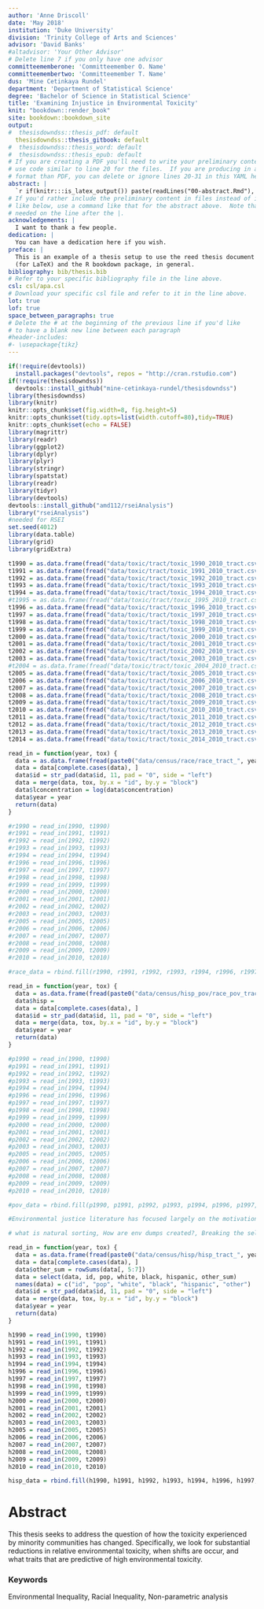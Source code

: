 ```yaml
---
author: 'Anne Driscoll'
date: 'May 2018'
institution: 'Duke University'
division: 'Trinity College of Arts and Sciences'
advisor: 'David Banks'
#altadvisor: 'Your Other Advisor'
# Delete line 7 if you only have one advisor
committeememberone: 'Committeemember O. Name'
committeemembertwo: 'Committeemember T. Name'
dus: 'Mine Cetinkaya Rundel'
department: 'Department of Statistical Science'
degree: 'Bachelor of Science in Statistical Science'
title: 'Examining Injustice in Environmental Toxicity'
knit: "bookdown::render_book"
site: bookdown::bookdown_site
output: 
#  thesisdowndss::thesis_pdf: default
  thesisdowndss::thesis_gitbook: default
#  thesisdowndss::thesis_word: default
#  thesisdowndss::thesis_epub: default
# If you are creating a PDF you'll need to write your preliminary content here or
# use code similar to line 20 for the files.  If you are producing in a different
# format than PDF, you can delete or ignore lines 20-31 in this YAML header.
abstract: |
  `r if(knitr:::is_latex_output()) paste(readLines("00-abstract.Rmd"), collapse = '\n  ')`
# If you'd rather include the preliminary content in files instead of inline
# like below, use a command like that for the abstract above.  Note that a tab is 
# needed on the line after the |.
acknowledgements: |
  I want to thank a few people.
dedication: |
  You can have a dedication here if you wish. 
preface: |
  This is an example of a thesis setup to use the reed thesis document class
  (for LaTeX) and the R bookdown package, in general.
bibliography: bib/thesis.bib
# Refer to your specific bibliography file in the line above.
csl: csl/apa.csl
# Download your specific csl file and refer to it in the line above.
lot: true
lof: true
space_between_paragraphs: true
# Delete the # at the beginning of the previous line if you'd like
# to have a blank new line between each paragraph
#header-includes:
#- \usepackage{tikz}
---
```


<!--
Above is the YAML (YAML Ain't Markup Language) header that includes a lot of metadata used to produce the document.  Be careful with spacing in this header!

If you'd prefer to not include a Dedication, for example, simply delete lines 17 and 18 above or add a # before them to comment them out.  If you have other LaTeX packages you would like to include, delete the # before header-includes and list the packages after hyphens on new lines.

If you'd like to include a comment that won't be produced in your resulting file enclose it in a block like this.
-->

<!--
If you receive a duplicate label error after knitting, make sure to delete the index.Rmd file and then knit again.
-->

```r
if(!require(devtools))
  install.packages("devtools", repos = "http://cran.rstudio.com")
if(!require(thesisdowndss))
  devtools::install_github("mine-cetinkaya-rundel/thesisdowndss")
library(thesisdowndss)
library(knitr)
knitr::opts_chunk$set(fig.width=8, fig.height=5) 
knitr::opts_chunk$set(tidy.opts=list(width.cutoff=80),tidy=TRUE)
knitr::opts_chunk$set(echo = FALSE) 
library(magrittr)
library(readr)
library(ggplot2)
library(dplyr)
library(plyr)
library(stringr)
library(spatstat)
library(readr)
library(tidyr)
library(devtools)
devtools::install_github("amd112/rseiAnalysis")
library("rseiAnalysis")
#needed for RSEI
set.seed(4012)
library(data.table)
library(grid)
library(gridExtra)
```

```r
t1990 = as.data.frame(fread("data/toxic/tract/toxic_1990_2010_tract.csv", data.table = FALSE))
t1991 = as.data.frame(fread("data/toxic/tract/toxic_1991_2010_tract.csv", data.table = FALSE))
t1992 = as.data.frame(fread("data/toxic/tract/toxic_1992_2010_tract.csv", data.table = FALSE))
t1993 = as.data.frame(fread("data/toxic/tract/toxic_1993_2010_tract.csv", data.table = FALSE))
t1994 = as.data.frame(fread("data/toxic/tract/toxic_1994_2010_tract.csv", data.table = FALSE))
#t1995 = as.data.frame(fread("data/toxic/tract/toxic_1995_2010_tract.csv", data.table = FALSE))
t1996 = as.data.frame(fread("data/toxic/tract/toxic_1996_2010_tract.csv", data.table = FALSE))
t1997 = as.data.frame(fread("data/toxic/tract/toxic_1997_2010_tract.csv", data.table = FALSE))
t1998 = as.data.frame(fread("data/toxic/tract/toxic_1998_2010_tract.csv", data.table = FALSE))
t1999 = as.data.frame(fread("data/toxic/tract/toxic_1999_2010_tract.csv", data.table = FALSE))
t2000 = as.data.frame(fread("data/toxic/tract/toxic_2000_2010_tract.csv", data.table = FALSE))
t2001 = as.data.frame(fread("data/toxic/tract/toxic_2001_2010_tract.csv", data.table = FALSE))
t2002 = as.data.frame(fread("data/toxic/tract/toxic_2002_2010_tract.csv", data.table = FALSE))
t2003 = as.data.frame(fread("data/toxic/tract/toxic_2003_2010_tract.csv", data.table = FALSE))
#t2004 = as.data.frame(fread("data/toxic/tract/toxic_2004_2010_tract.csv", data.table = FALSE))
t2005 = as.data.frame(fread("data/toxic/tract/toxic_2005_2010_tract.csv", data.table = FALSE))
t2006 = as.data.frame(fread("data/toxic/tract/toxic_2006_2010_tract.csv", data.table = FALSE))
t2007 = as.data.frame(fread("data/toxic/tract/toxic_2007_2010_tract.csv", data.table = FALSE))
t2008 = as.data.frame(fread("data/toxic/tract/toxic_2008_2010_tract.csv", data.table = FALSE))
t2009 = as.data.frame(fread("data/toxic/tract/toxic_2009_2010_tract.csv", data.table = FALSE))
t2010 = as.data.frame(fread("data/toxic/tract/toxic_2010_2010_tract.csv", data.table = FALSE))
t2011 = as.data.frame(fread("data/toxic/tract/toxic_2011_2010_tract.csv", data.table = FALSE))
t2012 = as.data.frame(fread("data/toxic/tract/toxic_2012_2010_tract.csv", data.table = FALSE))
t2013 = as.data.frame(fread("data/toxic/tract/toxic_2013_2010_tract.csv", data.table = FALSE))
t2014 = as.data.frame(fread("data/toxic/tract/toxic_2014_2010_tract.csv", data.table = FALSE))

read_in = function(year, tox) {
  data = as.data.frame(fread(paste0("data/census/race/race_tract_", year, ".csv"), data.table = FALSE))
  data = data[complete.cases(data), ]
  data$id = str_pad(data$id, 11, pad = "0", side = "left")
  data = merge(data, tox, by.x = "id", by.y = "block")
  data$lconcentration = log(data$concentration)
  data$year = year
  return(data)
}

#r1990 = read_in(1990, t1990)
#r1991 = read_in(1991, t1991)
#r1992 = read_in(1992, t1992)
#r1993 = read_in(1993, t1993)
#r1994 = read_in(1994, t1994)
#r1996 = read_in(1996, t1996)
#r1997 = read_in(1997, t1997)
#r1998 = read_in(1998, t1998)
#r1999 = read_in(1999, t1999)
#r2000 = read_in(2000, t2000)
#r2001 = read_in(2001, t2001)
#r2002 = read_in(2002, t2002)
#r2003 = read_in(2003, t2003)
#r2005 = read_in(2005, t2005)
#r2006 = read_in(2006, t2006)
#r2007 = read_in(2007, t2007)
#r2008 = read_in(2008, t2008)
#r2009 = read_in(2009, t2009)
#r2010 = read_in(2010, t2010)

#race_data = rbind.fill(r1990, r1991, r1992, r1993, r1994, r1996, r1997, r1998, r1999, r2000, r2001, r2002, r2003, r2005, r2006, r2007, r2008, r2009, r2010)

read_in = function(year, tox) {
  data = as.data.frame(fread(paste0("data/census/hisp_pov/race_pov_tract_", year, ".csv"), data.table = FALSE))
  data$hisp = 
  data = data[complete.cases(data), ]
  data$id = str_pad(data$id, 11, pad = "0", side = "left")
  data = merge(data, tox, by.x = "id", by.y = "block")
  data$year = year
  return(data)
}

#p1990 = read_in(1990, t1990)
#p1991 = read_in(1991, t1991)
#p1992 = read_in(1992, t1992)
#p1993 = read_in(1993, t1993)
#p1994 = read_in(1994, t1994)
#p1996 = read_in(1996, t1996)
#p1997 = read_in(1997, t1997)
#p1998 = read_in(1998, t1998)
#p1999 = read_in(1999, t1999)
#p2000 = read_in(2000, t2000)
#p2001 = read_in(2001, t2001)
#p2002 = read_in(2002, t2002)
#p2003 = read_in(2003, t2003)
#p2005 = read_in(2005, t2005)
#p2006 = read_in(2006, t2006)
#p2007 = read_in(2007, t2007)
#p2008 = read_in(2008, t2008)
#p2009 = read_in(2009, t2009)
#p2010 = read_in(2010, t2010)

#pov_data = rbind.fill(p1990, p1991, p1992, p1993, p1994, p1996, p1997, p1998, p1999, p2000, p2001, p2002, p2003, p2005, p2006, p2007, p2008, p2009, p2010)

#Environmental justice literature has focused largely on the motivations behind facility siting that lead to inequality and policy approaches to help fix the disproportionate burden of environmental hazards on minority communities. The questions being asked are critical to creating policy that helps correct the problem of hazard allocation. A gap in the literature is the need for an investigation of the dynamic world of hazard allocation over time. 

# what is natural sorting, How are env dumps created?, Breaking the self fulfilling cycle

read_in = function(year, tox) {
  data = as.data.frame(fread(paste0("data/census/hisp/hisp_tract_", year, ".csv"), data.table = FALSE))
  data = data[complete.cases(data), ]
  data$other_sum = rowSums(data[, 5:7])
  data = select(data, id, pop, white, black, hispanic, other_sum)
  names(data) = c("id", "pop", "white", "black", "hispanic", "other")
  data$id = str_pad(data$id, 11, pad = "0", side = "left")
  data = merge(data, tox, by.x = "id", by.y = "block")
  data$year = year
  return(data)
}

h1990 = read_in(1990, t1990)
h1991 = read_in(1991, t1991)
h1992 = read_in(1992, t1992)
h1993 = read_in(1993, t1993)
h1994 = read_in(1994, t1994)
h1996 = read_in(1996, t1996)
h1997 = read_in(1997, t1997)
h1998 = read_in(1998, t1998)
h1999 = read_in(1999, t1999)
h2000 = read_in(2000, t2000)
h2001 = read_in(2001, t2001)
h2002 = read_in(2002, t2002)
h2003 = read_in(2003, t2003)
h2005 = read_in(2005, t2005)
h2006 = read_in(2006, t2006)
h2007 = read_in(2007, t2007)
h2008 = read_in(2008, t2008)
h2009 = read_in(2009, t2009)
h2010 = read_in(2010, t2010)

hisp_data = rbind.fill(h1990, h1991, h1992, h1993, h1994, h1996, h1997, h1998, h1999, h2000, h2001, h2002, h2003, h2005, h2006, h2007, h2008, h2009, h2010)
```


<!-- You'll need to include the order that you'd like Rmd files to appear in the _bookdown.yml file for
PDF files and also delete the # before rmd_files: there.  You'll want to not include 00(two-hyphens)prelim.Rmd
and 00-abstract.Rmd since they are handled in the YAML above differently for the PDF version.
-->

<!-- The {.unnumbered} option here means that the introduction will be "Chapter 0." You can also use {-} for no numbers
on chapters.
-->

# Abstract {.unnumbered}

This thesis seeks to address the question of how the toxicity experienced by minority communities has changed. Specifically, we look for substantial reductions in relative environmental toxicity, when shifts are occur, and what traits that are predictive of high environmental toxicity.

### Keywords {.unnumbered}
Environmental Inequality, Racial Inequality, Non-parametric analysis
